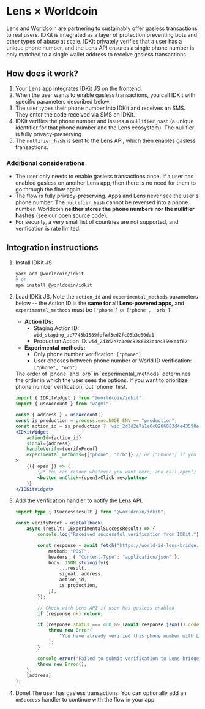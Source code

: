 # Lens × Worldcoin

Lens and Worldcoin are partnering to sustainably offer gasless transactions to real users. IDKit is integrated as a layer of protection preventing bots and other types of abuse at scale. IDKit privately verifies that a user has a unique phone number, and the Lens API ensures a single phone number is only matched to a single wallet address to receive gasless transactions.

## How does it work?

1. Your Lens app integrates IDKit JS on the frontend.
2. When the user wants to enable gasless transactions, you call IDKit with specific parameters described below.
3. The user types their phone number into IDKit and receives an SMS. They enter the code received via SMS on IDKit.
4. IDKit verifies the phone number and issues a `nullifier_hash` (a unique identifier for that phone number and the Lens ecosystem). The nullifier is fully privacy-preserving.
5. The `nullifier_hash` is sent to the Lens API, which then enables gasless transactions.

### Additional considerations

-   The user only needs to enable gasless transactions once. If a user has enabled gasless on another Lens app, then there is no need for them to go through the flow again.
-   The flow is fully privacy-preserving. Apps and Lens never see the user's phone number. The `nullifier_hash` cannot be reversed into a phone number. Worldcoin **neither stores the phone numbers nor the nullifier hashes** (see our [open source code](https://github.com/worldcoin/world-id-lens-bridge/tree/main/pages/api/v1/phone)).
-   For security, a very small list of countries are not supported, and verification is rate limited.

## Integration instructions

1. Install IDKit JS
    ```bash
    yarn add @worldcoin/idkit
    # or
    npm install @worldcoin/idkit
    ```
2. Load IDKit JS. Note the `action_id`  and `experimental_methods` parameters below -- the Action ID is the **same for all Lens-powered apps,** and `experimental_methods` must be `['phone']` or `['phone', 'orb']`.
    
    - **Action IDs:**
        - Staging Action ID: `wid_staging_ac7743b1589fefaf3ed2fc05b3d60da1`
        - Production Action ID: `wid_2d3d2e7a1e0c8286083d4e43598e4f62`
    - **Experimental methods:**
        - Only phone number verification: `["phone"]` 
        - User chooses between phone number or World ID verification: `["phone", "orb"]`

    <Note>
	The order of `phone` and `orb` in `experimental_methods` determines the order in which the user sees the options. If you want to prioritize phone number verification, put `phone` first.
    </Note>

    ```jsx
    import { IDKitWidget } from "@worldcoin/idkit";
    import { useAccount } from "wagmi";

    const { address } = useAccount()
    const is_production = process.env.NODE_ENV == "production";
    const action_id = is_production ? 'wid_2d3d2e7a1e0c8286083d4e43598e4f62' : 'wid_staging_ac7743b1589fefaf3ed2fc05b3d60da1';
    <IDKitWidget 
        actionId={action_id} 
        signal={address} 
        handleVerify={verifyProof} 
        experimental_methods={["phone", "orb"]} // or ["phone"] if you only want phone number verification
    >
        {({ open }) => (
            {/* You can render whatever you want here, and call open() to open the widget */}
            <button onClick={open}>Click me</button>
        )}
    </IDKitWidget>
    ```

3. Add the verification handler to notify the Lens API.

    ```typescript
    import type { ISuccessResult } from "@worldcoin/idkit";

    const verifyProof = useCallback(
    	async (result: IExperimentalSuccessResult) => {
    		console.log("Received successful verification from IDKit.");

    		const response = await fetch("https://world-id-lens-bridge.vercel.app/api/v1/submit", {
    			method: "POST",
    			headers: { "Content-Type": "application/json" },
    			body: JSON.stringify({
    				...result,
    				signal: address,
    				action_id,
    				is_production,
    			}),
    		});

    		// Check with Lens API if user has gasless enabled
    		if (response.ok) return;

    		if (response.status === 400 && (await response.json()).code === "already_verified") {
    			throw new Error(
    				"You have already verified this phone number with Lens. You can only verify one wallet with one phone number."
    			);
    		}

    		console.error("Failed to submit verification to Lens bridge.", response.status);
    		throw new Error();
    	},
    	[address]
    );
    ```

4. Done! The user has gasless transactions. You can optionally add an `onSuccess` handler to continue with the flow in your app.
